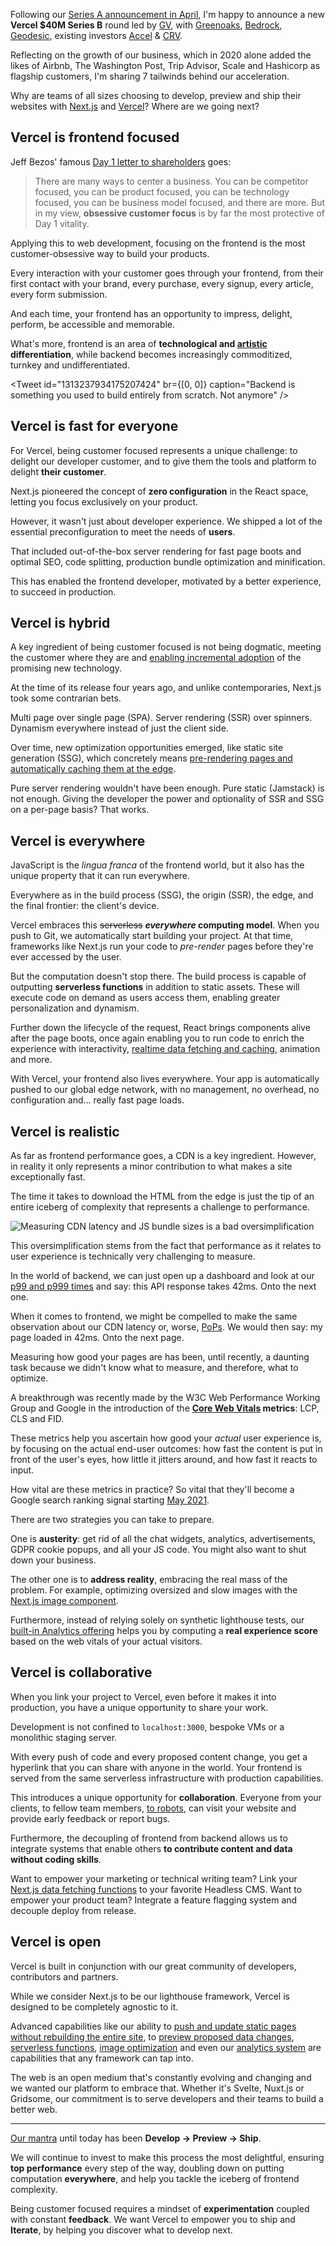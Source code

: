 Following our [Series A announcement in April](/2020/vercel), I'm happy to announce a new **Vercel $40M Series B** round led by [GV](https://www.gv.com), with [Greenoaks](http://www.greenoakscap.com), [Bedrock](https://www.bedrockcap.com), [Geodesic](https://www.geodesiccap.com), existing investors [Accel](https://www.accel.com) & [CRV](https://www.crv.com).

Reflecting on the growth of our business, which in 2020 alone added the likes of Airbnb, The Washington Post, Trip Advisor, Scale and Hashicorp as flagship customers, I'm sharing 7 tailwinds behind our acceleration.

Why are teams of all sizes choosing to develop, preview and ship their websites with [Next.js](https://nextjs.org) and [Vercel](https://vercel.com)? Where are we going next?

## Vercel is frontend focused

Jeff Bezos' famous [Day 1 letter to shareholders](https://www.aboutamazon.com/news/company-news/2016-letter-to-shareholders) goes:

> There are many ways to center a business. You can be competitor focused, you can be product focused, you can be technology focused, you can be business model focused, and there are more. But in my view, **obsessive customer focus** is by far the most protective of Day 1 vitality.

Applying this to web development, focusing on the frontend is the most customer-obsessive way to build your products.

Every interaction with your customer goes through your frontend, from their first contact with your brand, every purchase, every signup, every article, every form submission.

And each time, your frontend has an opportunity to impress, delight, perform, be accessible and memorable.

What's more, frontend is an area of **technological and [artistic](https://www.fastcompany.com/90521691/first-look-kanye-wests-new-website-turns-shopping-into-art) differentiation**, while backend becomes increasingly commoditized, turnkey and undifferentiated.

<Tweet
  id="1313237934175207424"
  br={[0, 0]}
  caption="Backend is something you used to build entirely from scratch. Not anymore"
/>

## Vercel is fast for everyone

For Vercel, being customer focused represents a unique challenge: to delight our developer customer, and to give them the tools and platform to delight **their customer**.

<Tweet
  id="708675139253174273"
  caption="The world right before Next.js was born"
/>

Next.js pioneered the concept of **zero configuration** in the React space, letting you focus exclusively on your product.

However, it wasn't just about developer experience. We shipped a lot of the essential preconfiguration to meet the needs of **users**.

That included out-of-the-box server rendering for fast page boots and optimal SEO, code splitting, production bundle optimization and minification.

This has enabled the frontend developer, motivated by a better experience, to succeed in production.

<Tweet
  id="1286769353027801088"
  br={[0]}
  caption="Next.js powers giants like Apple and revolutionary products like TikTok.com"
/>

## Vercel is hybrid

A key ingredient of being customer focused is not being dogmatic, meeting the customer where they are and [enabling incremental adoption](https://nextjs.org/blog/incremental-adoption) of the promising new technology.

At the time of its release four years ago, and unlike contemporaries, Next.js took some contrarian bets.

Multi page over single page (SPA). Server rendering (SSR) over spinners. Dynamism everywhere instead of just the client side.

Over time, new optimization opportunities emerged, like static site generation (SSG), which concretely means [pre-rendering pages and automatically caching them at the edge](/2020/static-hoisting).

Pure server rendering wouldn't have been enough. Pure static (Jamstack) is not enough. Giving the developer the power and optionality of SSR and SSG on a per-page basis? That works.

<Tweet
  id="1133265031318134785"
  caption="Next.js is in constant evolution, while maintaining backwards compatibility"
/>

## Vercel is everywhere

JavaScript is the _lingua franca_ of the frontend world, but it also has the unique property that it can run everywhere.

Everywhere as in the build process (SSG), the origin (SSR), the edge, and the final frontier: the client's device.

Vercel embraces this <s>serverless</s> **_everywhere_ computing model**. When you push to Git, we automatically start building your project. At that time, frameworks like Next.js run your code to <em>pre-render</em> pages before they're ever accessed by the user.

But the computation doesn't stop there. The build process is capable of outputting **serverless functions** in addition to static assets. These will execute code on demand as users access them, enabling greater personalization and dynamism.

Further down the lifecycle of the request, React brings components alive after the page boots, once again enabling you to run code to enrich the experience with interactivity, [realtime data fetching and caching](https://swr.vercel.app), animation and more.

With Vercel, your frontend also lives everywhere. Your app is automatically pushed to our global edge network, with no management, no overhead, no configuration and… really fast page loads.

## Vercel is realistic

As far as frontend performance goes, a CDN is a key ingredient. However, in reality it only represents a minor contribution to what makes a site exceptionally fast.

The time it takes to download the HTML from the edge is just the tip of an entire iceberg of complexity that represents a challenge to performance.

<Image alt="Measuring CDN latency and JS bundle sizes is a bad oversimplification" src="/images/next-for-vercel/iceberg.jpg" />

This oversimplification stems from the fact that performance as it relates to user experience is technically very challenging to measure.

In the world of backend, we can just open up a dashboard and look at our [p99 and p999 times](http://latencytipoftheday.blogspot.com/2014/06/latencytipoftheday-most-page-loads.html) and say: this API response takes 42ms. Onto the next one.

When it comes to frontend, we might be compelled to make the same observation about our CDN latency or, worse, [PoPs](https://www.fastly.com/blog/why-having-more-pops-isnt-always-better). We would then say: my page loaded in 42ms. Onto the next page.

Measuring how good your pages are has been, until recently, a daunting task because we didn't know what to measure, and therefore, what to optimize.

A breakthrough was recently made by the W3C Web Performance Working Group and Google in the introduction of the **[Core Web Vitals](https://web.dev/vitals/) metrics**: LCP, CLS and FID.

These metrics help you ascertain how good your _actual_ user experience is, by focusing on the actual end-user outcomes: how fast the content is put in front of the user's eyes, how little it jitters around, and how fast it reacts to input.

How vital are these metrics in practice? So vital that they'll become a Google search ranking signal starting [May 2021](https://www.searchenginejournal.com/google-core-web-vitals-ranking-signals/387142/).

There are two strategies you can take to prepare.

One is **austerity**: get rid of all the chat widgets, analytics, advertisements, GDPR cookie popups, and all your JS code. You might also want to shut down your business.

The other one is to **address reality**, embracing the real mass of the problem. For example, optimizing oversized and slow images with the [Next.js image component](https://nextjs.org/docs/api-reference/next/image).

Furthermore, instead of relying solely on synthetic lighthouse tests, our [built-in Analytics offering](https://vercel.com/analytics) helps you by computing a **real experience score** based on the web vitals of your actual visitors.

<Tweet
  id="1321153986330828815"
  caption="Hashicorp uses Vercel analytics to stay true to their performance goals"
/>

## Vercel is collaborative

When you link your project to Vercel, even before it makes it into production, you have a unique opportunity to share your work.

Development is not confined to `localhost:3000`, bespoke VMs or a monolithic staging server.

<Tweet
  id="1338797740147552256"
  caption="Each branch and PR is an opportunity to try your real frontend"
/>

With every push of code and every proposed content change, you get a hyperlink that you can share with anyone in the world. Your frontend is served from the same serverless infrastructure with production capabilities.

This introduces a unique opportunity for **collaboration**. Everyone from your clients, to fellow team members, [to robots](/2020/develop-preview-test), can visit your website and provide early feedback or report bugs.

Furthermore, the decoupling of frontend from backend allows us to integrate systems that enable others **to contribute content and data without coding skills**.

Want to empower your marketing or technical writing team? Link your [Next.js data fetching functions](https://nextjs.org/docs/basic-features/data-fetching) to your favorite Headless CMS. Want to empower your product team? Integrate a feature flagging system and decouple deploy from release.

## Vercel is open

Vercel is built in conjunction with our great community of developers, contributors and partners.

While we consider Next.js to be our lighthouse framework, Vercel is designed to be completely agnostic to it.

Advanced capabilities like our ability to [push and update static pages without rebuilding the entire site](https://twitter.com/KukicAdo/status/1298792983244857345), to [preview proposed data changes](https://next-preview.vercel.app), [serverless functions](https://vercel.com/docs/serverless-functions/introduction), [image optimization](https://vercel.com/docs/next.js/image-optimization) and even our [analytics system](https://vercel.com/docs/analytics) are capabilities that any framework can tap into.

The web is an open medium that's constantly evolving and changing and we wanted our platform to embrace that. Whether it's Svelte, Nuxt.js or Gridsome, our commitment is to serve developers and their teams to build a better web.

***

[Our mantra](https://vercel.com/home) until today has been **Develop → Preview → Ship**.

We will continue to invest to make this process the most delightful, ensuring **top performance** every step of the way, doubling down on putting computation **everywhere**, and help you tackle the iceberg of frontend complexity.

Being customer focused requires a mindset of **experimentation** coupled with constant **feedback**. We want Vercel to empower you to ship and **Iterate**, by helping you discover what to develop next.
